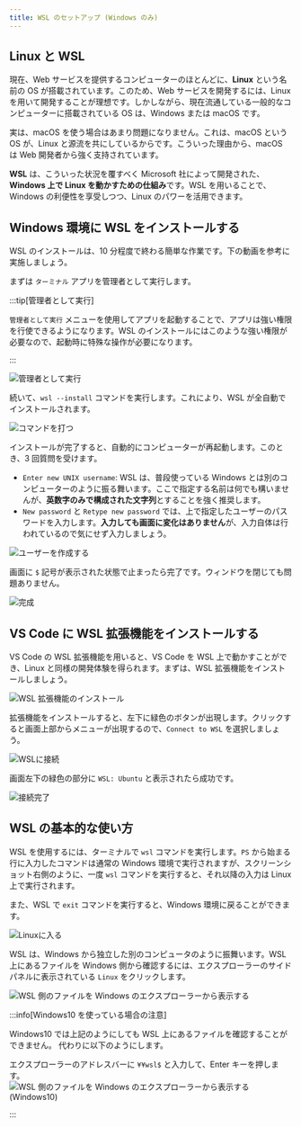 ```yaml
---
title: WSL のセットアップ (Windows のみ)
---
```


## Linux と WSL

現在、Web サービスを提供するコンピューターのほとんどに、**Linux** という名前の OS が搭載されています。このため、Web サービスを開発するには、Linux を用いて開発することが理想です。しかしながら、現在流通している一般的なコンピューターに搭載されている OS は、Windows または macOS です。

実は、macOS を使う場合はあまり問題になりません。これは、macOS という OS が、Linux と源流を共にしているからです。こういった理由から、macOS は Web 開発者から強く支持されています。

**WSL** は、こういった状況を覆すべく Microsoft 社によって開発された、**Windows 上で Linux を動かすための仕組み**です。WSL を用いることで、Windows の利便性を享受しつつ、Linux のパワーを活用できます。

## Windows 環境に WSL をインストールする

WSL のインストールは、10 分程度で終わる簡単な作業です。下の動画を参考に実施しましょう。

<ExternalVideoPlayer src="https://www.youtube.com/embed/aRf7NYZpUa0" />

まずは `ターミナル` アプリを管理者として実行します。

:::tip[管理者として実行]

`管理者として実行` メニューを使用してアプリを起動することで、アプリは強い権限を行使できるようになります。WSL のインストールにはこのような強い権限が必要なので、起動時に特殊な操作が必要になります。

:::

![管理者として実行](run-as-administrator.png)

続いて、`wsl --install` コマンドを実行します。これにより、WSL が全自動でインストールされます。

![コマンドを打つ](type-wsl-install.png)

インストールが完了すると、自動的にコンピューターが再起動します。このとき、3 回質問を受けます。

- `Enter new UNIX username`: WSL は、普段使っている Windows とは別のコンピューターのように振る舞います。ここで指定する名前は何でも構いませんが、**英数字のみで構成された文字列**とすることを強く推奨します。
- `New password` と `Retype new password` では、上で指定したユーザーのパスワードを入力します。**入力しても画面に変化はありません**が、入力自体は行われているので気にせず入力しましょう。

![ユーザーを作成する](type-password.png)

画面に `$` 記号が表示された状態で止まったら完了です。ウィンドウを閉じても問題ありません。

![完成](completed.png)

## VS Code に WSL 拡張機能をインストールする

VS Code の WSL 拡張機能を用いると、VS Code を WSL 上で動かすことができ、Linux と同様の開発体験を得られます。まずは、WSL 拡張機能をインストールしましょう。

![WSL 拡張機能のインストール](./install-wsl-extension.png)

拡張機能をインストールすると、左下に緑色のボタンが出現します。クリックすると画面上部からメニューが出現するので、`Connect to WSL` を選択しましょう。

![WSLに接続](./connect-to-wsl.png)

画面左下の緑色の部分に `WSL: Ubuntu` と表示されたら成功です。

![接続完了](./connected.png)

## WSL の基本的な使い方

WSL を使用するには、ターミナルで `wsl` コマンドを実行します。`PS` から始まる行に入力したコマンドは通常の Windows 環境で実行されますが、スクリーンショット右側のように、一度 `wsl` コマンドを実行すると、それ以降の入力は Linux 上で実行されます。

また、WSL で `exit` コマンドを実行すると、Windows 環境に戻ることができます。

![Linuxに入る](./go-into-linux.png)

WSL は、Windows から独立した別のコンピュータのように振舞います。WSL 上にあるファイルを Windows 側から確認するには、エクスプローラーのサイドパネルに表示されている `Linux` をクリックします。

![WSL 側のファイルを Windows のエクスプローラーから表示する](./show-linux-files.png)

:::info[Windows10 を使っている場合の注意]

Windows10 では上記のようにしても WSL 上にあるファイルを確認することができません。
代わりに以下のようにします。

エクスプローラーのアドレスバーに `¥¥wsl$` と入力して、Enter キーを押します。
![WSL 側のファイルを Windows のエクスプローラーから表示する(Windows10)](./show-linux-files-windows10.png)

:::
